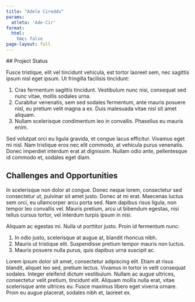 ```yaml
---
title: "Adele Cireddu"
params:
  atleta: 'Ade-Cir'
format:
  html: 
    toc: false
page-layout: full
---
```

  
  
  ## Project Status
  
  Fusce tristique, elit vel tincidunt vehicula, est tortor laoreet sem, nec sagittis ipsum nisl eget ipsum. Ut fringilla facilisis tincidunt:
  
  1.  Cras fermentum sagittis tincidunt. Vestibulum nunc nisi, consequat sed nunc vitae, mollis sodales urna.
2.  Curabitur venenatis, sem sed sodales fermentum, ante mauris posuere nisl, eu pretium velit magna a ex. Duis malesuada vitae nisl sit amet aliquam.
3.  Nullam scelerisque condimentum leo in convallis. Phasellus eu mauris enim.

Sed volutpat orci eu ligula gravida, et congue lacus efficitur. Vivamus eget mi nisl. Nam tristique eros nec elit commodo, at vehicula purus venenatis. Donec imperdiet interdum erat at dignissim. Nullam odio ante, pellentesque id commodo et, sodales eget diam.


## Challenges and Opportunities

In scelerisque non dolor at congue. Donec neque lorem, consectetur sed consectetur ut, pulvinar sit amet justo. Donec at mi erat. Maecenas luctus sem orci, eu ullamcorper arcu porta sed. Nam dapibus risus ligula, non tempor leo convallis vel. Mauris pretium, arcu ut bibendum egestas, nisi tellus cursus tortor, vel interdum turpis ipsum in nisi.

Aliquam ac egestas mi. Nulla ut porttitor justo. Proin id fermentum nunc:
  
  1.  In odio justo, scelerisque at augue at, blandit rhoncus nibh.
2.  Mauris ut tristique elit. Suspendisse pretium tempor mauris non luctus.
3.  Mauris posuere nulla purus, quis dapibus urna suscipit ac.

Lorem ipsum dolor sit amet, consectetur adipiscing elit. Etiam at risus blandit, aliquet leo sed, pretium lectus. Vivamus in tortor in velit consequat sodales. Integer eleifend dictum vestibulum. Nullam ac augue ultrices, consectetur velit pretium, tincidunt elit. Aliquam mollis nulla erat, vitae scelerisque ante ultrices eu. Fusce maximus libero eget viverra ornare. Proin eu augue placerat, sodales nibh et, laoreet ex.
